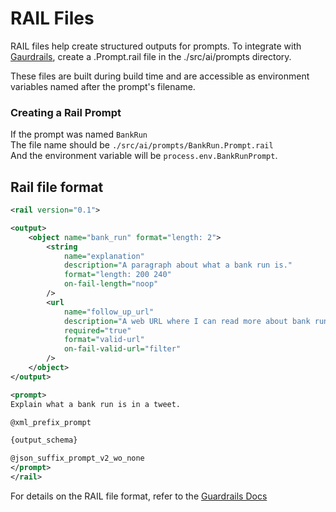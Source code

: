 # RAIL Files
RAIL files help create structured outputs for prompts. To integrate with [Gaurdrails](https://github.com/ShreyaR/guardrails), create a .Prompt.rail file in the ./src/ai/prompts directory.

These files are built during build time and are accessible as environment variables named after the prompt's filename.

### Creating a Rail Prompt
If the prompt was named `BankRun`  
The file name should be `./src/ai/prompts/BankRun.Prompt.rail`   
And the environment variable will be `process.env.BankRunPrompt`.

## Rail file format
```xml filename="./src/ai/prompts/bank_run.Prompt.rail"
<rail version="0.1">

<output>
    <object name="bank_run" format="length: 2">
        <string
            name="explanation"
            description="A paragraph about what a bank run is."
            format="length: 200 240"
            on-fail-length="noop"
        />
        <url
            name="follow_up_url"
            description="A web URL where I can read more about bank runs."
            required="true"
            format="valid-url"
            on-fail-valid-url="filter"
        />
    </object>
</output>

<prompt>
Explain what a bank run is in a tweet.

@xml_prefix_prompt

{output_schema}

@json_suffix_prompt_v2_wo_none
</prompt>
</rail>
```

For details on the RAIL file format, refer to the [Guardrails Docs](https://shreyar.github.io/guardrails/)
